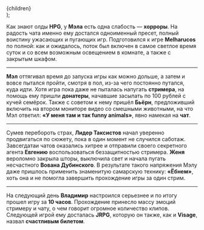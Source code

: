 
  <Article
    color="yellow"
    title="Маленький шаг для чата — большой для Мэла"
    subtitle="Достижение"
    image="/images/09/malenkiy-shag.jpg"
    imageHeight={531}
    {...rest}
  >
    {children}
  </Article>
);

Как знают олды **HPG**, у **Мэла** есть одна слабость — **хорроры**. На радость чата именно ему достался одноименный пресет, полный воистину ужасающих и пугающих игр. Подготовился к игре **Melharucos** по полной: как и ожидалось, поток был включен в самое светлое время суток и со всем возможным освещением в комнате, а также с закрытым шкафом.

---

**Мэл** оттягивал время до запуска игры как можно дольше, а затем и вовсе пытался пройти, смотря в пол, из-за чего постоянно путался, куда идти. Хотя игра пока даже не пыталась напугать **стримера**, на помощь ему пришли **донатеры**, начавшие засылать по 100 рублей с кучей семёрок. Также с советом к нему пришёл **Бьёрн**, предложивший включить на втором мониторе видео со смешными животными, на что Мэл ответил: **«У меня там и так funny animals»**, явно намекая на **чат**.

---

Сумев перебороть страх, **Лидер Таксистов** начал уверенно продвигаться по сюжету, пока в один момент не случился саботаж. Завсегдатаи чатов оказались хитрее и отправили своего секретного агента **Евгению** воспользоваться беззащитностью стримера. **Женя** вероломно закрыла шторы, выключила свет и начала пугать несчастного **Вована Дубинского**. В результате такого напряжения Мэлу даже пришлось применить знаменитую самарскую технику: **«Ёбнем»**, хоть она и не помогла завершить прохождение игры за один стрим.

---

На следующий день **Владимир** настроился серьезнее и по итогу прошел игру за **10 часов**. Прохождение принесло массу эмоций стримеру и чату, о чем говорит огромное количество клипов. Следующей игрой ему досталась **JRPG**, которую он также, как и **Visage**, назвал **счастливым билетом**.
